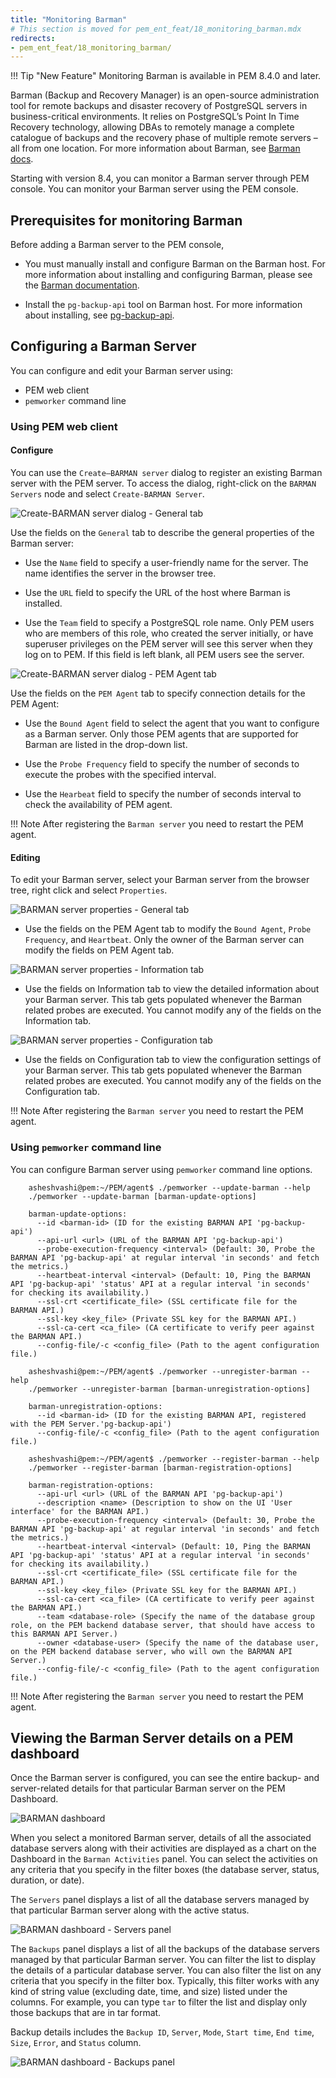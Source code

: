 ```yaml
---
title: "Monitoring Barman"
# This section is moved for pem_ent_feat/18_monitoring_barman.mdx
redirects:
- pem_ent_feat/18_monitoring_barman/
---
```


!!! Tip "New Feature"
    Monitoring Barman is available in PEM 8.4.0 and later.

Barman (Backup and Recovery Manager) is an open-source administration tool for remote backups and disaster recovery of PostgreSQL servers in business-critical environments. It relies on PostgreSQL’s Point In Time Recovery technology, allowing DBAs to remotely manage a complete catalogue of backups and the recovery phase of multiple remote servers – all from one location. For more information about Barman, see [Barman docs](https://www.enterprisedb.com/docs/supported-open-source/barman/).

Starting with version 8.4, you can monitor a Barman server through PEM console. You can monitor your Barman server using the PEM console.


## Prerequisites for monitoring Barman

Before adding a Barman server to the PEM console,

- You must manually install and configure Barman on the Barman host. For more information about installing and configuring Barman, please see the [Barman documentation](https://www.enterprisedb.com/docs/supported-open-source/barman/).


- Install the `pg-backup-api` tool on Barman host. For more information about installing, see [pg-backup-api](/supported-open-source/barman/pg-backup-api/).


## Configuring a Barman Server

You can configure and edit your Barman server using:

- PEM web client
- `pemworker` command line

### Using PEM web client

#### Configure

You can use the `Create–BARMAN server` dialog to register an existing Barman server with the PEM server.  To access the dialog, right-click on the `BARMAN Servers` node and select `Create-BARMAN Server`.

![Create-BARMAN server dialog - General tab](images/create_barman_server_general.png)

Use the fields on the `General` tab to describe the general properties of the Barman server:

- Use the `Name` field to specify a user-friendly name for the server. The name identifies the server in the browser tree.

- Use the `URL` field to specify the URL of the host where Barman is installed.

- Use the `Team` field to specify a PostgreSQL role name. Only PEM users who are members of this role, who created the server initially, or have superuser privileges on the PEM server will see this server when they log on to PEM. If this field is left blank, all PEM users see the server.

![Create-BARMAN server dialog - PEM Agent tab](images/create_barman_server_pem_agent.png)

Use the fields on the `PEM Agent` tab to specify connection details for the PEM Agent:

- Use the `Bound Agent` field to select the agent that you want to configure as a Barman server. Only those PEM agents that are supported for Barman are listed in the drop-down list.

- Use the `Probe Frequency` field to specify the number of seconds to execute the probes with the specified interval.

- Use the `Hearbeat` field to specify the number of seconds interval to check the availability of PEM agent.

!!! Note
    After registering the ``Barman server`` you need to restart the PEM agent.

#### Editing

To edit your Barman server, select your Barman server from the browser tree, right click and select `Properties`.

![BARMAN server properties - General tab](images/barman_server_properties_general.png)

- Use the fields on the PEM Agent tab to modify the `Bound Agent`, `Probe Frequency`, and `Heartbeat`. Only the owner of the Barman server can modify the fields on PEM Agent tab.

![BARMAN server properties - Information tab](images/barman_server_properties_information.png)

- Use the fields on Information tab to view the detailed information about your Barman server. This tab gets populated whenever the Barman related probes are executed. You cannot modify any of the fields on the Information tab.

![BARMAN server properties - Configuration tab](images/barman_server_properties_configuration.png)

- Use the fields on Configuration tab to view the configuration settings of your Barman server. This tab gets populated whenever the Barman related probes are executed. You cannot modify any of the fields on the Configuration tab.

!!! Note
    After registering the ``Barman server`` you need to restart the PEM agent.

### Using `pemworker` command line

You can configure Barman server using `pemworker` command line options.

``` text
    asheshvashi@pem:~/PEM/agent$ ./pemworker --update-barman --help
    ./pemworker --update-barman [barman-update-options]

    barman-update-options:
      --id <barman-id> (ID for the existing BARMAN API 'pg-backup-api')
      --api-url <url> (URL of the BARMAN API 'pg-backup-api')
      --probe-execution-frequency <interval> (Default: 30, Probe the BARMAN API 'pg-backup-api' at regular interval 'in seconds' and fetch the metrics.)
      --heartbeat-interval <interval> (Default: 10, Ping the BARMAN API 'pg-backup-api' 'status' API at a regular interval 'in seconds' for checking its availability.)
      --ssl-crt <certificate_file> (SSL certificate file for the BARMAN API.)
      --ssl-key <key_file> (Private SSL key for the BARMAN API.)
      --ssl-ca-cert <ca_file> (CA certificate to verify peer against the BARMAN API.)
      --config-file/-c <config_file> (Path to the agent configuration file.)

    asheshvashi@pem:~/PEM/agent$ ./pemworker --unregister-barman --help
    ./pemworker --unregister-barman [barman-unregistration-options]

    barman-unregistration-options:
      --id <barman-id> (ID for the existing BARMAN API, registered with the PEM Server.'pg-backup-api')
      --config-file/-c <config_file> (Path to the agent configuration file.)

    asheshvashi@pem:~/PEM/agent$ ./pemworker --register-barman --help
    ./pemworker --register-barman [barman-registration-options]

    barman-registration-options:
      --api-url <url> (URL of the BARMAN API 'pg-backup-api')
      --description <name> (Description to show on the UI 'User interface' for the BARMAN API.)
      --probe-execution-frequency <interval> (Default: 30, Probe the BARMAN API 'pg-backup-api' at regular interval 'in seconds' and fetch the metrics.)
      --heartbeat-interval <interval> (Default: 10, Ping the BARMAN API 'pg-backup-api' 'status' API at a regular interval 'in seconds' for checking its availability.)
      --ssl-crt <certificate_file> (SSL certificate file for the BARMAN API.)
      --ssl-key <key_file> (Private SSL key for the BARMAN API.)
      --ssl-ca-cert <ca_file> (CA certificate to verify peer against the BARMAN API.)
      --team <database-role> (Specify the name of the database group role, on the PEM backend database server, that should have access to this BARMAN API Server.)
      --owner <database-user> (Specify the name of the database user, on the PEM backend database server, who will own the BARMAN API Server.)
      --config-file/-c <config_file> (Path to the agent configuration file.)
```

!!! Note
    After registering the ``Barman server`` you need to restart the PEM agent.


## Viewing the Barman Server details on a PEM dashboard


Once the Barman server is configured, you can see the entire backup- and server-related details for that particular Barman server on the PEM Dashboard.

![BARMAN dashboard](images/barman_dashboard.png)

When you select a monitored Barman server, details of all the associated database servers along with their activities are displayed as a chart on the Dashboard in the `Barman Activities` panel. You can select the activities on any criteria that you specify in the filter boxes (the database server, status, duration, or date).

The `Servers` panel displays a list of all the database servers managed by that particular Barman server along with the active status.

![BARMAN dashboard - Servers panel](images/barman_dashboard_servers.png)

The `Backups` panel displays a list of all the backups of the database servers managed by that particular Barman server. You can filter the list to display the details of a particular database server. You can also filter the list on any criteria that you specify in the filter box.  Typically, this filter works with any kind of string value (excluding date, time, and size) listed under the columns. For example, you can type `tar` to filter the list and display only those backups that are in tar format.

Backup details includes the  `Backup ID`, `Server`, `Mode`, `Start time`, `End time`, `Size`, `Error`, and `Status` column.

![BARMAN dashboard - Backups panel](images/barman_dashboard_backups.png)
